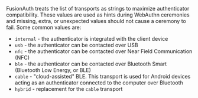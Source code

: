FusionAuth treats the list of transports as strings to maximize authenticator compatibility. These values are used as hints during WebAuthn ceremonies and missing, extra, or unexpected values should not cause a ceremony to fail. Some common values are:

 * `internal` - the authenticator is integrated with the client device
 * `usb` - the authenticator can be contacted over USB
 * `nfc` - the authenticator can be contacted over Near Field Communication (NFC)
 * `ble` - the authenticator can be contacted over Bluetooth Smart (Bluetooth Low Energy, or BLE)
 * `cable` - "cloud-assisted" BLE. This transport is used for Android devices acting as an authenticator connected to the computer over Bluetooth
 * `hybrid` - replacement for the `cable` transport
